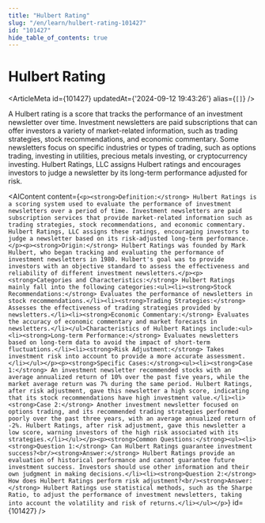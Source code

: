 ```yaml
---
title: "Hulbert Rating"
slug: "/en/learn/hulbert-rating-101427"
id: "101427"
hide_table_of_contents: true
---
```



# Hulbert Rating

<ArticleMeta id={101427} updatedAt={'2024-09-12 19:43:26'} alias={`[]`} />
<div className='border-solid border-b border-t-0 my-4 border-[var(--ifm-color-gray-300)]' />

A Hulbert rating is a score that tracks the performance of an investment newsletter over time. Investment newsletters are paid subscriptions that can offer investors a variety of market-related information, such as trading strategies, stock recommendations, and economic commentary. Some newsletters focus on specific industries or types of trading, such as options trading, investing in utilities, precious metals investing, or cryptocurrency investing. Hulbert Ratings, LLC assigns Hulbert ratings and encourages investors to judge a newsletter by its long-term performance adjusted for risk.

<AIContent content={`<p><strong>Definition:</strong> Hulbert Ratings is a scoring system used to evaluate the performance of investment newsletters over a period of time. Investment newsletters are paid subscription services that provide market-related information such as trading strategies, stock recommendations, and economic commentary. Hulbert Ratings, LLC assigns these ratings, encouraging investors to judge a newsletter based on its risk-adjusted long-term performance.</p><p><strong>Origin:</strong> Hulbert Ratings was founded by Mark Hulbert, who began tracking and evaluating the performance of investment newsletters in 1980. Hulbert's goal was to provide investors with an objective standard to assess the effectiveness and reliability of different investment newsletters.</p><p><strong>Categories and Characteristics:</strong> Hulbert Ratings mainly fall into the following categories:<ul><li><strong>Stock Recommendations:</strong> Evaluates the performance of newsletters in stock recommendations.</li><li><strong>Trading Strategies:</strong> Assesses the effectiveness of trading strategies provided by newsletters.</li><li><strong>Economic Commentary:</strong> Evaluates the accuracy of economic commentary and market forecasts in newsletters.</li></ul>Characteristics of Hulbert Ratings include:<ul><li><strong>Long-term Performance:</strong> Evaluates newsletters based on long-term data to avoid the impact of short-term fluctuations.</li><li><strong>Risk Adjustment:</strong> Takes investment risk into account to provide a more accurate assessment.</li></ul></p><p><strong>Specific Cases:</strong><ul><li><strong>Case 1:</strong> An investment newsletter recommended stocks with an average annualized return of 10% over the past five years, while the market average return was 7% during the same period. Hulbert Ratings, after risk adjustment, gave this newsletter a high score, indicating that its stock recommendations have high investment value.</li><li><strong>Case 2:</strong> Another investment newsletter focused on options trading, and its recommended trading strategies performed poorly over the past three years, with an average annualized return of -2%. Hulbert Ratings, after risk adjustment, gave this newsletter a low score, warning investors of the high risk associated with its strategies.</li></ul></p><p><strong>Common Questions:</strong><ul><li><strong>Question 1:</strong> Can Hulbert Ratings guarantee investment success?<br/><strong>Answer:</strong> Hulbert Ratings provide an evaluation of historical performance and cannot guarantee future investment success. Investors should use other information and their own judgment in making decisions.</li><li><strong>Question 2:</strong> How does Hulbert Ratings perform risk adjustment?<br/><strong>Answer:</strong> Hulbert Ratings use statistical methods, such as the Sharpe Ratio, to adjust the performance of investment newsletters, taking into account the volatility and risk of returns.</li></ul></p>`} id={101427} />
